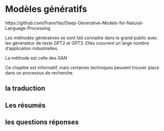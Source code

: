 # Modèles génératifs


https://github.com/FranxYao/Deep-Generative-Models-for-Natural-Language-Processing


Les méthodes génératives se sont fait connaitre dans le grand public avec les générateur de texte GPT2 et GPT3. Elles couvrent un large nombre d'application industrielles.

La méthode est celle des GAN

Ce chapitre est informatif, mais certaines techniques peuvent trouver place dans un processus de recherche.

## la traduction

## Les résumés

## les questions réponses

##
